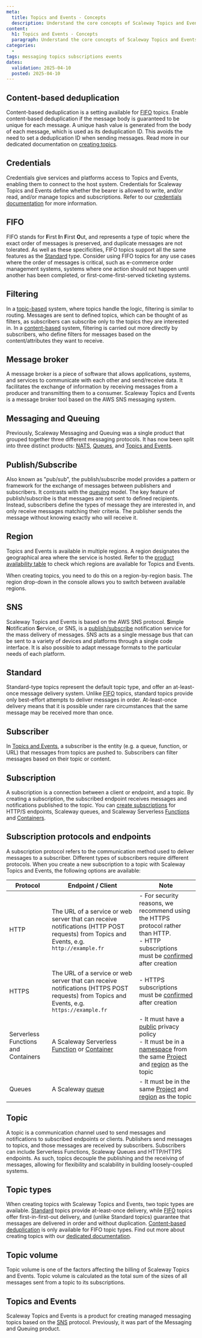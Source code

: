 ```yaml
---
meta:
  title: Topics and Events - Concepts
  description: Understand the core concepts of Scaleway Topics and Events. Explore fundamental principles for efficient message handling and service optimization.
content:
  h1: Topics and Events - Concepts
  paragraph: Understand the core concepts of Scaleway Topics and Events. Explore fundamental principles for efficient message handling and service optimization.
categories:
  -
tags: messaging topics subscriptions events
dates:
  validation: 2025-04-10
  posted: 2025-04-10
---
```


## Content-based deduplication

Content-based deduplication is a setting available for [FIFO](#fifo) topics. Enable content-based deduplication if the message body is guaranteed to be unique for each message. A unique hash value is generated from the body of each message, which is used as its deduplication ID. This avoids the need to set a deduplication ID when sending messages. Read more in our dedicated documentation on [creating topics](/topics-and-events/how-to/create-manage-topics/).

## Credentials

Credentials give services and platforms access to Topics and Events, enabling them to connect to the host system. Credentials for Scaleway Topics and Events define whether the bearer is allowed to write, and/or read, and/or manage topics and subscriptions. Refer to our [credentials documentation](/topics/how-to/create-credentials/) for more information.

## FIFO

FIFO stands for **F**irst **I**n **F**irst **O**ut, and represents a type of topic where the exact order of messages is preserved, and duplicate messages are not tolerated. As well as these specificities, FIFO topics support all the same features as the [Standard](#standard) type. Consider using FIFO topics for any use cases where the order of messages is critical, such as e-commerce order management systems, systems where one action should not happen until another has been completed, or first-come-first-served ticketing systems.

## Filtering

In a [topic-based](#topic-based) system, where topics handle the logic, filtering is similar to routing. Messages are sent to defined topics, which can be thought of as filters, as subscribers can subscribe only to the topics they are interested in. In a [content-based](#content-based) system, filtering is carried out more directly by subscribers, who define filters for messages based on the content/attributes they want to receive.

## Message broker

A message broker is a piece of software that allows applications, systems, and services to communicate with each other and send/receive data. It facilitates the exchange of information by receiving messages from a producer and transmitting them to a consumer. Scaleway Topics and Events is a message broker tool based on the AWS SNS messaging system.

## Messaging and Queuing

Previously, Scaleway Messaging and Queuing was a single product that grouped together three different messaging protocols. It has now been split into three distinct products: [NATS](/nats/), [Queues](/queues), and [Topics and Events](/topics-and-events/).

## Publish/Subscribe

Also known as "pub/sub", the publish/subscribe model provides a pattern or framework for the exchange of messages between publishers and subscribers. It contrasts with the [queuing](/queues/concepts/#queuing) model. The key feature of publish/subscribe is that messages are not sent to defined recipients. Instead, subscribers define the types of message they are interested in, and only receive messages matching their criteria. The publisher sends the message without knowing exactly who will receive it.

## Region

Topics and Events is available in multiple regions. A region designates the geographical area where the service is hosted. Refer to the [product availability table](/account/reference-content/products-availability/) to check which regions are available for Topics and Events.

When creating topics, you need to do this on a region-by-region basis. The region drop-down in the console allows you to switch between available regions.

## SNS

Scaleway Topics and Events is based on the AWS SNS protocol. **S**imple **N**otification **S**ervice, or SNS, is a [publish/subscribe](#publishsubscribe) notification service for the mass delivery of messages. SNS acts as a single message bus that can be sent to a variety of devices and platforms through a single code interface. It is also possible to adapt message formats to the particular needs of each platform. 

## Standard

Standard-type topics represent the default topic type, and offer an at-least-once message delivery system. Unlike [FIFO](#fifo) topics, standard topics provide only best-effort attempts to deliver messages in order. At-least-once delivery means that it is possible under rare circumstances that the same message may be received more than once.

## Subscriber

In [Topics and Events](#topics-and-events), a subscriber is the entity (e.g. a queue, function, or URL) that messages from topics are pushed to. Subscribers can filter messages based on their topic or content.

## Subscription

A subscription is a connection between a client or endpoint, and a topic. By creating a subscription, the subscribed endpoint receives messages and notifications published to the topic. You can [create subscriptions](/topics-and-events/how-to/create-manage-subscriptions/) for HTTP/S endpoints, Scaleway queues, and Scaleway Serverless [Functions](/serverless-functions/quickstart/) and [Containers](/serverless-containers/quickstart/).

## Subscription protocols and endpoints

A subscription protocol refers to the communication method used to deliver messages to a subscriber. Different types of subscribers require different protocols. When you create a new subscription to a topic with Scaleway Topics and Events, the following options are available:

| Protocol                            | Endpoint / Client                                | Note                              |
|-------------------------------------|--------------------------------------------------|-----------------------------------|
| HTTP                                | The URL of a service or web server that can receive notifications (HTTP POST requests) from Topics and Events, e.g. `http://example.fr`    | - For security reasons, we recommend using the HTTPS protocol rather than HTTP. <br /> - HTTP subscriptions must be [confirmed](/topics-and-events/how-to/create-manage-subscriptions/#how-to-confirm-an-http-or-https-subscription) after creation  |
| HTTPS                                | The URL of a service or web server that can receive notifications (HTTPS POST requests) from Topics and Events, e.g. `https://example.fr`    | - HTTPS subscriptions must be [confirmed](/topics-and-events/how-to/create-manage-subscriptions/#how-to-confirm-an-http-or-https-subscription) after creation  |
| Serverless Functions and Containers | A Scaleway Serverless [Function](/serverless-functions/quickstart/) or [Container](/serverless-containers/quickstart/) <br />   | - It must have a [public](/serverless-functions/concepts/#privacy-policy) privacy policy  <br /> - It must be in a [namespace](/serverless-functions/concepts/#namespace) from the same [Project](/organizations-and-projects/concepts/#project) and [region](#region) as the topic |
| Queues | A Scaleway [queue](/queues/) <br />   | - It must be in the same [Project](/organizations-and-projects/concepts/#project) and [region](#region) as the topic |

## Topic

A topic is a communication channel used to send messages and notifications to subscribed endpoints or clients. Publishers send messages to topics, and those messages are received by subscribers. Subscribers can include Serverless Functions, Scaleway Queues and HTTP/HTTPS endpoints. As such, topics decouple the publishing and the receiving of messages, allowing for flexibility and scalability in building loosely-coupled systems.

## Topic types

When creating topics with Scaleway Topics and Events, two topic types are available. [Standard](#standard) topics provide at-least-once delivery, while [FIFO](#fifo) topics offer first-in-first-out delivery, and (unlike Standard topics) guarantee that messages are delivered in order and without duplication. [Content-based deduplication](#content-based-deduplication) is only available for FIFO topic types. Find out more about creating topics with our [dedicated documentation](/topics-and-events/how-to/create-manage-topics/).

## Topic volume

Topic volume is one of the factors affecting the billing of Scaleway Topics and Events. Topic volume is calculated as the total sum of the sizes of all messages sent from a topic to its subscriptions.

## Topics and Events

Scaleway Topics and Events is a product for creating managed messaging topics based on the [SNS](#sns) protocol. Previously, it was part of the Messaging and Queuing product.
